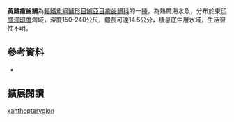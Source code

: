 {{Speciesbox
| name = 黃鰭癒齒鯛
| image = 
| image_width = 250px
| status = NE
| status_system = IUCN3.1
| genus = Symphysanodon
| species = xanthopterygion
| authority = [[Anderson_&_Bineesh|Anderson & Bineesh]], 2011
| synonyms = 
|}}

'''黃鰭癒齒鯛'''為[[輻鰭魚綱|輻鰭魚綱]][[鱸形目|鱸形目]][[鱸亞目|鱸亞目]][[癒齒鯛科|癒齒鯛科]]的一[[種|種]]，為熱帶海水魚，分布於東[[印度洋|印度洋]][[印度|印度]]海域，深度150-240公尺，體長可達14.5公分，棲息底中層水域，生活習性不明。
==參考資料==
*{{FishBase_species|genus=Symphysanodon|species=xanthopterygion|year=2016|month=8}}

== 擴展閱讀 == 
{{refbegin}}
{{wikispecies-inline|Symphysanodon xanthopterygion|黃鰭癒齒鯛}}
{{refend}}
{{Taxonbar|from=Q14430214}}

[[Category:癒齒鯛屬|xanthopterygion]]


{{鱸形目小作品}}